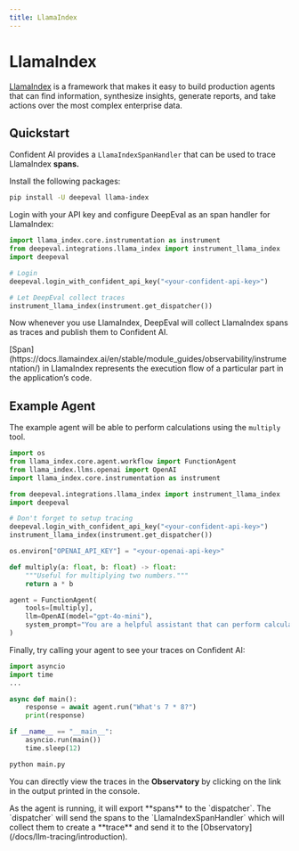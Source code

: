 ```yaml
---
title: LlamaIndex
---
```



# LlamaIndex


[LlamaIndex](https://www.llamaindex.ai/) is a framework that makes it easy to build production agents that can find information, synthesize insights, generate reports, and take actions over the most complex enterprise data.

## Quickstart

Confident AI provides a `LlamaIndexSpanHandler` that can be used to trace LlamaIndex **spans.**

Install the following packages:

```bash
pip install -U deepeval llama-index
```

Login with your API key and configure DeepEval as an span handler for LlamaIndex:

```python filename="main.py" showLineNumbers {6, 9}
import llama_index.core.instrumentation as instrument
from deepeval.integrations.llama_index import instrument_llama_index
import deepeval

# Login
deepeval.login_with_confident_api_key("<your-confident-api-key>")

# Let DeepEval collect traces
instrument_llama_index(instrument.get_dispatcher())
```

Now whenever you use LlamaIndex, DeepEval will collect LlamaIndex spans as traces and publish them to Confident AI.

<Callout type="info">
[Span](https://docs.llamaindex.ai/en/stable/module_guides/observability/instrumentation/) in LlamaIndex represents the execution flow of a particular part in the application’s code.
</Callout>

## Example Agent

The example agent will be able to perform calculations using the `multiply` tool.

```python showLineNumbers filename="main.py" {10, 11, 19}
import os
from llama_index.core.agent.workflow import FunctionAgent
from llama_index.llms.openai import OpenAI
import llama_index.core.instrumentation as instrument

from deepeval.integrations.llama_index import instrument_llama_index
import deepeval

# Don't forget to setup tracing
deepeval.login_with_confident_api_key("<your-confident-api-key>")
instrument_llama_index(instrument.get_dispatcher())

os.environ["OPENAI_API_KEY"] = "<your-openai-api-key>"

def multiply(a: float, b: float) -> float:
    """Useful for multiplying two numbers."""
    return a * b

agent = FunctionAgent(
    tools=[multiply],
    llm=OpenAI(model="gpt-4o-mini"),
    system_prompt="You are a helpful assistant that can perform calculations.",
)
```

Finally, try calling your agent to see your traces on Confident AI:

```python filename="main.py"
import asyncio
import time
...

async def main():   
    response = await agent.run("What's 7 * 8?")
    print(response)

if __name__ == "__main__":
    asyncio.run(main())
    time.sleep(12)
```

```bash
python main.py
```

You can directly view the traces in the **Observatory** by clicking on the link in the output printed in the console.

<Callout>
As the agent is running, it will export **spans** to the `dispatcher`. The `dispatcher` will send the spans to the `LlamaIndexSpanHandler` which will collect them to create a **trace** and send it to the [Observatory](/docs/llm-tracing/introduction).
</Callout>
